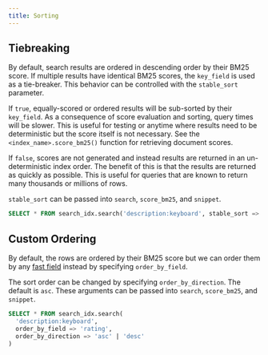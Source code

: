 ```yaml
---
title: Sorting
---
```


## Tiebreaking

By default, search results are ordered in descending order by their BM25 score. If multiple results have identical BM25 scores, the `key_field` is used as a tie-breaker.
This behavior can be controlled with the `stable_sort` parameter.

If `true`, equally-scored or ordered results will be sub-sorted by their `key_field`. As a
consequence of score evaluation and sorting, query times will be slower. This is useful for testing or anytime where
results need to be deterministic but the score itself is not necessary. See the `<index_name>.score_bm25()` function
for retrieving document scores.

If `false`, scores are not generated and instead results are returned in an un-deterministic index order. The benefit
of this is that the results are returned as quickly as possible. This is useful for queries that are known to return
many thousands or millions of rows.

`stable_sort` can be passed into `search`, `score_bm25`, and `snippet`.

```sql
SELECT * FROM search_idx.search('description:keyboard', stable_sort => true);
```

## Custom Ordering

By default, the rows are ordered by their BM25 score but we can order them by any [fast field](/api-reference/indexing/fast_fields) instead by specifying `order_by_field`.

The sort order can be changed by specifying `order_by_direction`. The default is `asc`. These arguments can be passed into
`search`, `score_bm25`, and `snippet`.

```sql
SELECT * FROM search_idx.search(
  'description:keyboard',
  order_by_field => 'rating',
  order_by_direction => 'asc' | 'desc'
)
```
